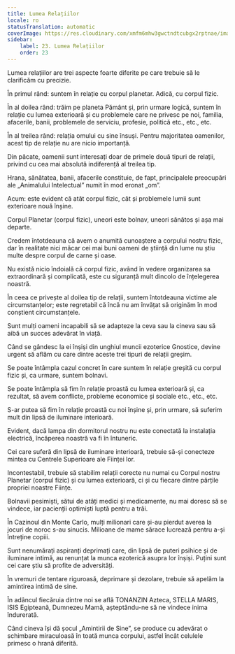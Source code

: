 ```yaml
---
title: Lumea Relațiilor
locale: ro
statusTranslation: automatic
coverImage: https://res.cloudinary.com/xmfm6mhw3gwctndtcubgx2rptnae/image/upload/v1740468922/small_cover_tratado_de_psicologia_revolucionaria_a4c0dca4e0.webp
sidebar:
    label: 23. Lumea Relațiilor
    order: 23
---
```

Lumea relațiilor are trei aspecte foarte diferite pe care trebuie să le clarificăm cu precizie.

În primul rând: suntem în relație cu corpul planetar. Adică, cu corpul fizic.

În al doilea rând: trăim pe planeta Pământ și, prin urmare logică, suntem în relație cu lumea exterioară și cu problemele care ne privesc pe noi, familia, afacerile, banii, problemele de serviciu, profesie, politică etc., etc., etc.

În al treilea rând: relația omului cu sine însuși. Pentru majoritatea oamenilor, acest tip de relație nu are nicio importanță.

Din păcate, oamenii sunt interesați doar de primele două tipuri de relații, privind cu cea mai absolută indiferență al treilea tip.

Hrana, sănătatea, banii, afacerile constituie, de fapt, principalele preocupări ale „Animalului Intelectual” numit în mod eronat „om”.

Acum: este evident că atât corpul fizic, cât și problemele lumii sunt exterioare nouă înșine.

Corpul Planetar (corpul fizic), uneori este bolnav, uneori sănătos și așa mai departe.

Credem întotdeauna că avem o anumită cunoaștere a corpului nostru fizic, dar în realitate nici măcar cei mai buni oameni de știință din lume nu știu multe despre corpul de carne și oase.

Nu există nicio îndoială că corpul fizic, având în vedere organizarea sa extraordinară și complicată, este cu siguranță mult dincolo de înțelegerea noastră.

În ceea ce privește al doilea tip de relații, suntem întotdeauna victime ale circumstanțelor; este regretabil că încă nu am învățat să originăm în mod conștient circumstanțele.

Sunt mulți oameni incapabili să se adapteze la ceva sau la cineva sau să aibă un succes adevărat în viață.

Când se gândesc la ei înșiși din unghiul muncii ezoterice Gnostice, devine urgent să aflăm cu care dintre aceste trei tipuri de relații greșim.

Se poate întâmpla cazul concret în care suntem în relație greșită cu corpul fizic și, ca urmare, suntem bolnavi.

Se poate întâmpla să fim în relație proastă cu lumea exterioară și, ca rezultat, să avem conflicte, probleme economice și sociale etc., etc., etc.

S-ar putea să fim în relație proastă cu noi înșine și, prin urmare, să suferim mult din lipsă de iluminare interioară.

Evident, dacă lampa din dormitorul nostru nu este conectată la instalația electrică, încăperea noastră va fi în întuneric.

Cei care suferă din lipsă de iluminare interioară, trebuie să-și conecteze mintea cu Centrele Superioare ale Ființei lor.

Incontestabil, trebuie să stabilim relații corecte nu numai cu Corpul nostru Planetar (corpul fizic) și cu lumea exterioară, ci și cu fiecare dintre părțile propriei noastre Ființe.

Bolnavii pesimiști, sătui de atâți medici și medicamente, nu mai doresc să se vindece, iar pacienții optimiști luptă pentru a trăi.

În Cazinoul din Monte Carlo, mulți milionari care și-au pierdut averea la jocuri de noroc s-au sinucis. Milioane de mame sărace lucrează pentru a-și întreține copiii.

Sunt nenumărați aspiranți deprimați care, din lipsă de puteri psihice și de iluminare intimă, au renunțat la munca ezoterică asupra lor înșiși. Puțini sunt cei care știu să profite de adversități.

În vremuri de tentare riguroasă, deprimare și dezolare, trebuie să apelăm la amintirea intimă de sine.

În adâncul fiecăruia dintre noi se află TONANZIN Azteca, STELLA MARIS, ISIS Egipteană, Dumnezeu Mamă, așteptându-ne să ne vindece inima îndurerată.

Când cineva își dă șocul „Amintirii de Sine”, se produce cu adevărat o schimbare miraculoasă în toată munca corpului, astfel încât celulele primesc o hrană diferită.


